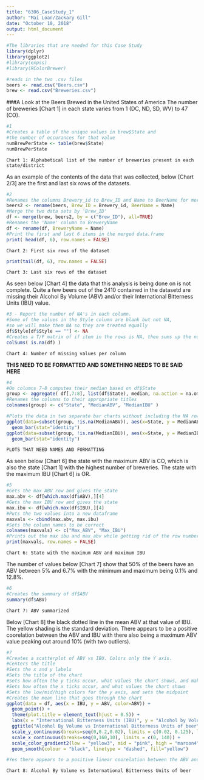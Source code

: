 ```yaml
---
title: "6306_CaseStudy_1"
author: "Mai Loan/Zackary Gill"
date: "October 10, 2018"
output: html_document
---
```


```r
#The libraries that are needed for this Case Study
library(dplyr)
library(ggplot2)
#library(expss)
#library(RColorBrewer)

#reads in the two .csv files
beers <- read.csv("Beers.csv")
brew <- read.csv("Breweries.csv")
```

###A Look at the Beers Brewed in the United States of America
The number of breweries [Chart 1] in each state varies from 1 (DC, ND, SD, WV) to 47 (CO).
```r
#1
#Creates a table of the unique values in brew$State and
#the number of occurances for that value
numBrewPerState <- table(brew$State)
numBrewPerState
```
```Chart 1: Alphabetical list of the number of breweries present in each state/district```

As an example of the contents of the data that was collected, below [Chart 2/3] are the first and last six rows of the datasets.
```r
#2
#Renames the columns Brewery_id to Brew_ID and Name to BeerName for merging
beers2 <- rename(beers, Brew_ID = Brewery_id, BeerName = Name)
#Merge the two data sets by 'Brew_ID'
df <- merge(brew, beers2, by = c("Brew_ID"), all=TRUE)
#Renames the 'Name' column to BreweryName
df <- rename(df, BreweryName = Name)
#Print the first and last 6 items in the merged data.frame
print( head(df, 6), row.names = FALSE)
```
```Chart 2: First six rows of the dataset```
```r
print(tail(df, 6), row.names = FALSE)
```
```Chart 3: Last six rows of the dataset```

As seen below [Chart 4] the data that this analysis is being done on is not complete. Quite a few beers out of the 2410 contained in the datasetd are missing their Alcohol By Volume (ABV) and/or their International Bitterness Units (IBU) value.
```r
#3 - Report the number of NA's in each column.
#Some of the values in the Style column are blank but not NA,
#so we will make them NA so they are treated equally
df$Style[df$Style == ""] <- NA
#Creates a T/F matrix of if item in the rows is NA, then sums up the number
colSums( is.na(df) )
```
```Chart 4: Number of missing values per column```

**THIS NEED TO BE FORMATTED AND SOMETHING NEEDS TO BE SAID HERE**
```r
#4
#On columns 7-8 computes their median based on df$State
group <- aggregate( df[,7:8], list(df$State), median, na.action = na.omit)
#Renames the columns to their appropriate titles
colnames(group) <- c("State", "MedianABV", "MedianIBU" )

#Plots the data in two separate bar charts without including the NA rows
ggplot(data=subset(group, !is.na(MedianABV)), aes(x=State, y = MedianABV) ) + 
  geom_bar(stat="identity")
ggplot(data=subset(group, !is.na(MedianIBU)), aes(x=State, y = MedianIBU) ) + 
  geom_bar(stat="identity")
```
```PLOTS THAT NEED NAMES AND FORMATTING```

As seen below [Chart 6] the state with the maximum ABV is CO, which is also the state [Chart 1] with the highest number of breweries. The state with the maximum IBU [Chart 6] is OR.
```r
#5
#Gets the max ABV row and gives the state
max.abv <- df[which.max(df$ABV),][4]
#Gets the max IBU row and gives the state
max.ibu <- df[which.max(df$IBU),][4]
#Puts the two values into a new dataframe
maxvals <- cbind(max.abv, max.ibu)
#Sets the column names to be correct
colnames(maxvals) <- c("Max_ABV", "Max_IBU")
#Prints out the max ibu and max abv while getting rid of the row numbers
print(maxvals, row.names = FALSE)
```
```Chart 6: State with the maximum ABV and maximum IBU```

The number of values below [Chart 7] show that 50% of the beers have an ABV between 5% and 6.7% with the minimum and maximum being 0.1% and 12.8%.
```r
#6
#Creates the summary of df$ABV
summary(df$ABV)
```
```Chart 7: ABV summarized```

Below [Chart 8] the black dotted line in the mean ABV at that value of IBU. The yellow shading is the standard deviation. There appears to be a positive coorelation between the ABV and IBU with there also being a maximum ABV value peaking out around 10% (with two outliers).
```r
#7
#Creates a scatterplot of ABV vs IBU. Colors only the Y axis.
#Centers the title
#Sets the x and y labels
#Sets the title of the chart
#Sets how often the y ticks occur, what values the chart shows, and makes the labels a %
#Sets how often the x ticks occur, and what values the chart shows
#Sets the low/mid/high colors for the y axis, and sets the midpoint
#Creates the mean line that goes through the chart
ggplot(data = df, aes(x = IBU, y = ABV, color=ABV)) +
  geom_point() +
  theme(plot.title = element_text(hjust = 0.5)) +
  labs(x = "International Bitterness Units (IBU)", y = "Alcohol by Volume (ABV)") +
  ggtitle("Alcohol By Volume vs International Bitterness Units of beer") +
  scale_y_continuous(breaks=seq(0,0.2,0.02), limits = c(0.02, 0.125), labels = scales::percent) +
  scale_x_continuous(breaks=seq(0,160,10), limits = c(0, 140)) +
  scale_color_gradient2(low = "yellow3", mid = "pink", high = "maroon4", midpoint = 0.056, space = "Lab") +
  geom_smooth(colour = "black", linetype = "dashed", fill="yellow")

#Yes there appears to a positive linear coorelation between the ABV and IBU
```
```Chart 8: Alcohol By Volume vs International Bitterness Units of beer```



